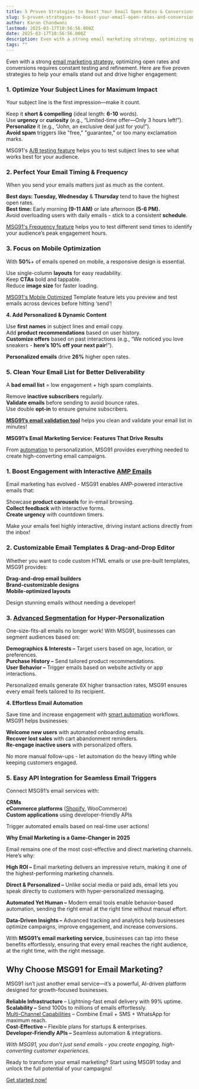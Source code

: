 ```yaml
---
title: 5 Proven Strategies to Boost Your Email Open Rates & Conversions
slug: 5-proven-strategies-to-boost-your-email-open-rates-and-conversions
author: Karan Chandwani
lastmod: 2025-03-17T10:56:56.000Z
date: 2025-03-17T10:56:56.000Z
description: Even with a strong email marketing strategy, optimizing open rates and conversions requires constant testing and refinement. Here are five proven strategies to help your emails stand out and drive higher engagement...
tags: ""
---
```



Even with a strong [email marketing strategy](https://msg91.com/in/email), optimizing open rates and conversions requires constant testing and refinement. Here are five proven strategies to help your emails stand out and drive higher engagement:

### **1\. Optimize Your Subject Lines for Maximum Impact**

Your subject line is the first impression—make it count.

Keep it **short & compelling** (ideal length: **6-10** words).  
Use **urgency** or **curiosity** (e.g., “Limited-time offer—Only 3 hours left\!”).  
**Personalize** it (e.g., “John, an exclusive deal just for you\!”).  
**Avoid spam** triggers like "free," "guarantee," or too many exclamation marks.

MSG91's [A/B testing feature](https://msg91.com/in/campaign) helps you to test subject lines to see what works best for your audience.

### **2\. Perfect Your Email Timing & Frequency**

When you send your emails matters just as much as the content.

**Best days: Tuesday, Wednesday** & **Thursday** tend to have the highest open rates.  
**Best time:** Early morning **(9-11 AM)** or late afternoon **(5-6 PM).**  
Avoid overloading users with daily emails \- stick to a consistent **schedule**.

[MSG91's Frequency feature](https://msg91.com/help/campaign/How-to-Create-a-Campaign-Flow) helps you to test different send times to identify your audience’s peak engagement hours.

### **3\. Focus on Mobile Optimization**

With **50%**\+ of emails opened on mobile, a responsive design is essential.

Use single-column **layouts** for easy readability.  
Keep **CTAs** bold and tappable.  
Reduce **image size** for faster loading.

[MSG91's Mobile Optimized](https://msg91.com/in/email) Template feature lets you preview and test emails across devices before hitting ‘send’\! 

**4\. Add Personalized & Dynamic Content**

Use **first names** in subject lines and email copy.  
Add **product recommendations** based on user history.  
**Customize offers** based on past interactions (e.g., “We noticed you love sneakers \- **here’s 10% off your next pair**\!”).

**Personalized emails** drive **26%** higher open rates.

### **5\. Clean Your Email List for Better Deliverability**

A **bad email list** \= low engagement \+ high spam complaints.

Remove **inactive subscribers** regularly.  
**Validate emails** before sending to avoid bounce rates.  
Use double **opt-in** to ensure genuine subscribers.

[**MSG91’s email validation tool**](https://msg91.com/help/transactional-email/how-to-validate-your-recipient-email-address) helps you clean and validate your email list in minutes\!

**MSG91’s Email Marketing Service: Features That Drive Results**

From [automation](https://msg91.com/in/campaign) to personalization, MSG91 provides everything needed to create high-converting email campaigns.

### **1\. Boost Engagement with Interactive** [AMP Emails](https://msg91.com/in/email)

Email marketing has evolved \- MSG91 enables AMP-powered interactive emails that:

Showcase **product carousels** for in-email browsing.  
**Collect feedback** with interactive forms.  
**Create urgency** with countdown timers.

Make your emails feel highly interactive, driving instant actions directly from the inbox\!

###  

###   **2\. Customizable Email Templates & Drag-and-Drop Editor**

Whether you want to code custom HTML emails or use pre-built templates, MSG91 provides:

**Drag-and-drop email builders**  
**Brand-customizable designs**  
**Mobile-optimized layouts**

Design stunning emails without needing a developer\!  

###  

### **3\.** [Advanced Segmentation](https://msg91.com/in/segmento) **for Hyper-Personalization**

One-size-fits-all emails no longer work\! With MSG91, businesses can segment audiences based on:

**Demographics & Interests –** Target users based on age, location, or preferences.  
**Purchase History –** Send tailored product recommendations.  
**User Behavior –** Trigger emails based on website activity or app interactions.

Personalized emails generate 6X higher transaction rates, MSG91 ensures every email feels tailored to its recipient.

**4\. Effortless Email Automation**

Save time and increase engagement with [smart automation](https://msg91.com/in/campaign) workflows. MSG91 helps businesses:

**Welcome new users** with automated onboarding emails.  
**Recover lost sales** with cart abandonment reminders.  
**Re-engage inactive users** with personalized offers.

No more manual follow-ups \- let automation do the heavy lifting while keeping customers engaged.

### **5\. Easy API Integration for Seamless Email Triggers**

Connect MSG91’s email services with:

**CRMs**  
**eCommerce platforms** ([Shopify](https://apps.shopify.com/msg91), WooCommerce)  
**Custom applications** using developer-friendly APIs

Trigger automated emails based on real-time user actions\!

**Why Email Marketing is a Game-Changer in 2025**

Email remains one of the most cost-effective and direct marketing channels. Here’s why:

**High ROI –** Email marketing delivers an impressive return, making it one of the highest-performing marketing channels.

**Direct & Personalized –** Unlike social media or paid ads, email lets you speak directly to customers with hyper-personalized messaging.

**Automated Yet Human –** Modern email tools enable behavior-based automation, sending the right email at the right time without manual effort.

**Data-Driven Insights –** Advanced tracking and analytics help businesses optimize campaigns, improve engagement, and increase conversions.

With **MSG91’s email marketing service**, businesses can tap into these benefits effortlessly, ensuring that every email reaches the right audience, at the right time, with the right message.

## **Why Choose MSG91 for Email Marketing?**

MSG91 isn’t just another email service—it’s a powerful, AI-driven platform designed for growth-focused businesses.

**Reliable Infrastructure** – Lightning-fast email delivery with 99% uptime.  
**Scalability –** Send 1000s to millions of emails effortlessly.  
[Multi-Channel Capabilities](https://msg91.com/in/campaign) – Combine Email \+ SMS \+ WhatsApp for maximum reach.  
**Cost-Effective –** Flexible plans for startups & enterprises.  
**Developer-Friendly APIs –** Seamless automation & integrations.

*With MSG91, you don’t just send emails \- you create engaging, high-converting customer experiences.*

Ready to transform your email marketing? Start using MSG91 today and unlock the full potential of your campaigns\!

[Get started now\!](https://msg91.com/in/email) 
